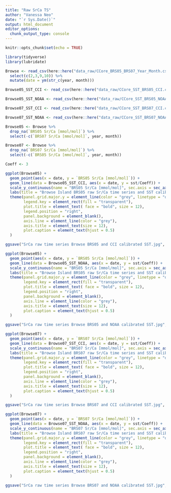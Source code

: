 ```yaml
---
title: "Raw SrCa TS"
author: "Vanessa Neo"
date: "`r Sys.Date()`"
output: html_document
editor_options: 
  chunk_output_type: console
---
```


```r
knitr::opts_chunk$set(echo = TRUE)
```

```r
library(tidyverse)
library(lubridate)

Browse <- read_csv(here::here("data_raw/CCore_BRS05_BRS07_Year_Month.csv")) %>% 
  select(c(2,3,9,10)) %>% 
  mutate(date = ym(str_c(year, month)))

Browse05_SST_CCI <- read_csv(here::here("data_raw/CCore_SST_BRS05_CCI.csv"))

Browse05_SST_NOAA <- read_csv(here::here("data_raw/CCore_SST_BRS05_NOAA.csv"))

Browse07_SST_CCI <- read_csv(here::here("data_raw/CCore_SST_BRS07_CCI.csv"))

Browse07_SST_NOAA <- read_csv(here::here("data_raw/CCore_SST_BRS07_NOAA.csv"))
```

```r
Browse05 <- Browse %>% 
  drop_na(`BRS05 Sr/Ca [mmol/mol]`) %>% 
  select(-c(`BRS07 Sr/Ca [mmol/mol]`, year, month))

Browse07 <- Browse %>% 
  drop_na(`BRS07 Sr/Ca [mmol/mol]`) %>% 
  select(-c(`BRS05 Sr/Ca [mmol/mol]`, year, month))

Coeff <- 3

ggplot(Browse05) +
  geom_point(aes(x = date, y = `BRS05 Sr/Ca [mmol/mol]`)) +
  geom_line(data = Browse05_SST_CCI, aes(x = date, y = sst/Coeff)) +
  scale_y_continuous(name = "BRS05 Sr/Ca [mmol/mol]", sec.axis = sec_axis(~ .*Coeff, name = "SST calibrated by CCI")) +
  labs(title = "Browse Island BRS05 raw Sr/Ca time series and SST calibrated by CCI", x = "Time", caption = "dots represent Sr/Ca values and lines represent SST values") +
  theme(panel.grid.major.y = element_line(color = "grey", linetype = "dashed"),
        legend.key = element_rect(fill = "transparent"),
        plot.title = element_text( face = "bold", size = 12),
        legend.position = "right",
        panel.background = element_blank(),
        axis.line = element_line(color = "grey"),
        axis.title = element_text(size = 12),
        plot.caption = element_text(hjust = 0.5)
  )

ggsave("SrCa raw time series Browse BRS05 and CCI calibrated SST.jpg", path = here::here("graphics/Supplementary"), dpi = 300, scale = 2)

ggplot(Browse05) +
  geom_point(aes(x = date, y = `BRS05 Sr/Ca [mmol/mol]`)) +
  geom_line(data = Browse05_SST_NOAA, aes(x = date, y = sst/Coeff)) +
  scale_y_continuous(name = "BRS05 Sr/Ca [mmol/mol]", sec.axis = sec_axis(~ .*Coeff, name = "SST calibrated by NOAA")) +
  labs(title = "Browse Island BRS05 raw Sr/Ca time series and SST calibrated by NOAA", x = "Time", caption = "dots represent Sr/Ca values and lines represent SST values") +
  theme(panel.grid.major.y = element_line(color = "grey", linetype = "dashed"),
        legend.key = element_rect(fill = "transparent"),
        plot.title = element_text( face = "bold", size = 12),
        legend.position = "right",
        panel.background = element_blank(),
        axis.line = element_line(color = "grey"),
        axis.title = element_text(size = 12),
        plot.caption = element_text(hjust = 0.5)
  )

ggsave("SrCa raw time series Browse BRS05 and NOAA calibrated SST.jpg", path = here::here("graphics/Supplementary"), dpi = 300, scale = 2)

ggplot(Browse07) +
  geom_point(aes(x = date, y = `BRS07 Sr/Ca [mmol/mol]`)) +
  geom_line(data = Browse07_SST_CCI, aes(x = date, y = sst/Coeff)) +
  scale_y_continuous(name = "BRS07 Sr/Ca [mmol/mol]", sec.axis = sec_axis(~ .*Coeff, name = "SST calibrated by CCI")) +
  labs(title = "Browse Island BRS07 raw Sr/Ca time series and SST calibrated by CCI", x = "Time", caption = "dots represent Sr/Ca values and lines represent SST values") +
  theme(panel.grid.major.y = element_line(color = "grey", linetype = "dashed"),
        legend.key = element_rect(fill = "transparent"),
        plot.title = element_text( face = "bold", size = 12),
        legend.position = "right",
        panel.background = element_blank(),
        axis.line = element_line(color = "grey"),
        axis.title = element_text(size = 12),
        plot.caption = element_text(hjust = 0.5)
  )

ggsave("SrCa raw time series Browse BRS07 and CCI calibrated SST.jpg", path = here::here("graphics/Supplementary"), dpi = 300, scale = 2)

ggplot(Browse07) +
  geom_point(aes(x = date, y = `BRS07 Sr/Ca [mmol/mol]`)) +
  geom_line(data = Browse07_SST_NOAA, aes(x = date, y = sst/Coeff)) +
  scale_y_continuous(name = "BRS07 Sr/Ca [mmol/mol]", sec.axis = sec_axis(~ .*Coeff, name = "SST calibrated by NOAA")) +
  labs(title = "Browse Island BRS07 raw Sr/Ca time series and SST calibrated by NOAA", x = "Time", caption = "dots represent Sr/Ca values and lines represent SST values") +
  theme(panel.grid.major.y = element_line(color = "grey", linetype = "dashed"),
        legend.key = element_rect(fill = "transparent"),
        plot.title = element_text( face = "bold", size = 12),
        legend.position = "right",
        panel.background = element_blank(),
        axis.line = element_line(color = "grey"),
        axis.title = element_text(size = 12),
        plot.caption = element_text(hjust = 0.5)
  )

ggsave("SrCa raw time series Browse BRS07 and NOAA calibrated SST.jpg", path = here::here("graphics/Supplementary"), dpi = 300, scale = 2)

```


